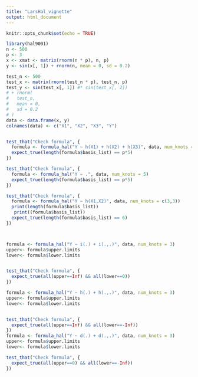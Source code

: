 ```yaml
---
title: "LarsHal_vignette"
output: html_document
---
```


```r
knitr::opts_chunk$set(echo = TRUE)
```




```r
library(hal9001)
n <- 500
p <- 3
x <- xmat <- matrix(rnorm(n * p), n, p)
y <- sin(x[, 1]) + rnorm(n, mean = 0, sd = 0.2)

test_n <- 500
test_x <- matrix(rnorm(test_n * p), test_n, p)
test_y <- sin(test_x[, 1]) #* sin(test_x[, 2]) 
# + rnorm(
#   test_n,
#   mean = 0,
#   sd = 0.2
# )
data <- data.frame(x, y)
colnames(data) <- c("X1", "X2", "X3", "Y")


test_that("Check formula", {
  formula <- formula_hal("Y ~ h(X1) + h(X2) + h(X3)", data, num_knots = 5)
  expect_true(length(formula$basis_list) == p*5)
})

test_that("Check formula", {
  formula <- formula_hal("Y ~ .", data, num_knots = 5)
  expect_true(length(formula$basis_list) == p*5)
})

test_that("Check formula", {
  formula <- formula_hal("Y ~ h(X1,X2)", data, num_knots = c(3,3))
  print(length(formula$basis_list))
   print((formula$basis_list))
  expect_true(length(formula$basis_list) == 6)
})




```



```r
formula <- formula_hal("Y ~ i(.) + i(.,.)", data, num_knots = 3)
upper<- formula$upper.limits
lower<- formula$lower.limits


test_that("Check formula", {
  expect_true(all(upper==Inf) && all(lower==0))
})

formula <- formula_hal("Y ~ h(.) + h(.,.)", data, num_knots = 3)
upper<- formula$upper.limits
lower<- formula$lower.limits


test_that("Check formula", {
  expect_true(all(upper==Inf) && all(lower==-Inf))
})
formula <- formula_hal("Y ~ d(.) + d(.,.)", data, num_knots = 3)
upper<- formula$upper.limits
lower<- formula$lower.limits

test_that("Check formula", {
  expect_true(all(upper==0) && all(lower==-Inf))
})

```










